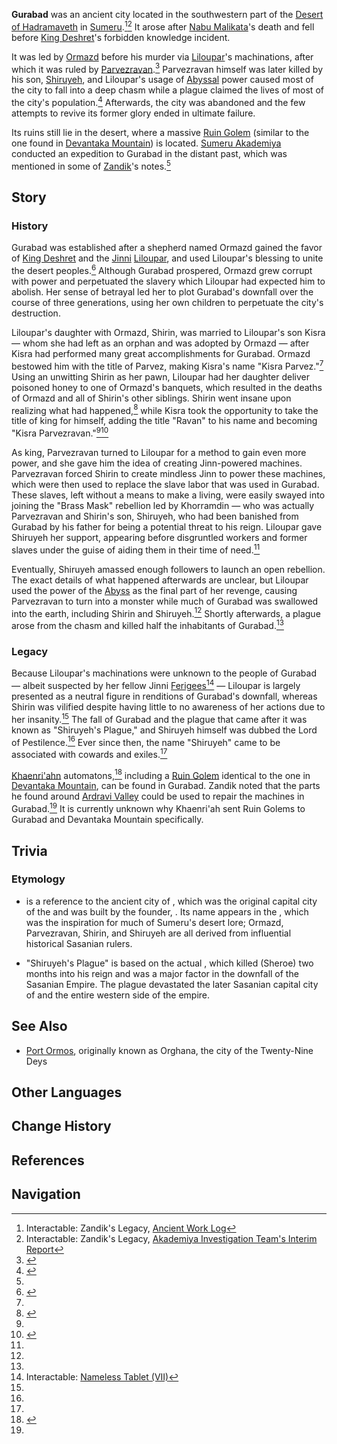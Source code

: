 {{Terminology Infobox
|type = Ancient Civilizations
|type2 = Lore
|region = Sumeru
|area = Desert of Hadramaveth
}}
'''Gurabad''' was an ancient city located in the southwestern part of the [[Desert of Hadramaveth]] in [[Sumeru]].<ref name="AWL">Interactable: Zandik's Legacy, [[Zandik's Legacy#Ancient Work Log|Ancient Work Log]]</ref><ref name="AITIR">Interactable: Zandik's Legacy, [[Zandik's Legacy#Akademiya Investigation Team's Interim Report|Akademiya Investigation Team's Interim Report]]</ref> It arose after [[Nabu Malikata]]'s death and fell before [[King Deshret]]'s forbidden knowledge incident.

It was led by [[Ormazd]] before his murder via [[Liloupar]]'s machinations, after which it was ruled by [[Parvezravan]].<ref name="TTSS1">{{Ref/Book|The Tale of Shiruyeh and Shirin|1}}</ref> Parvezravan himself was later killed by his son, [[Shiruyeh]], and Liloupar's usage of [[Abyss]]al power caused most of the city to fall into a deep chasm while a plague claimed the lives of most of the city's population.<ref name="MoG">{{Ref/Quest|Memories of Gurabad}}</ref> Afterwards, the city was abandoned and the few attempts to revive its former glory ended in ultimate failure.

Its ruins still lie in the desert, where a massive [[Ruin Golem]] (similar to the one found in [[Devantaka Mountain]]) is located. [[Sumeru Akademiya]] conducted an expedition to Gurabad in the distant past, which was mentioned in some of [[Zandik]]'s notes.<ref name="AITIR" />

==Story==
===History===
Gurabad was established after a shepherd named Ormazd gained the favor of [[King Deshret]] and the [[Jinni]] [[Liloupar]], and used Liloupar's blessing to unite the desert peoples.<ref>{{Ref/Arti|Legacy of the Desert High-Born}}</ref> Although Gurabad prospered, Ormazd grew corrupt with power and perpetuated the slavery which Liloupar had expected him to abolish. Her sense of betrayal led her to plot Gurabad's downfall over the course of three generations, using her own children to perpetuate the city's destruction.

Liloupar's daughter with Ormazd, Shirin, was married to Liloupar's son Kisra &mdash; whom she had left as an orphan and was adopted by Ormazd &mdash; after Kisra had performed many great accomplishments for Gurabad. Ormazd bestowed him with the title of Parvez, making Kisra's name "Kisra Parvez."<ref name="TTSS1" /> Using an unwitting Shirin as her pawn, Liloupar had her daughter deliver poisoned honey to one of Ormazd's banquets, which resulted in the deaths of Ormazd and all of Shirin's other siblings. Shirin went insane upon realizing what had happened,<ref>{{Ref/Quest|Dune-Entombed Fecundity: Part III}}</ref> while Kisra took the opportunity to take the title of king for himself, adding the title "Ravan" to his name and becoming "Kisra Parvezravan."<ref name="TTSS1" /><ref name="TTSS2">{{Ref/Book|The Tale of Shiruyeh and Shirin|2}}</ref>

As king, Parvezravan turned to Liloupar for a method to gain even more power, and she gave him the idea of creating Jinn-powered machines. Parvezravan forced Shirin to create mindless Jinn to power these machines, which were then used to replace the slave labor that was used in Gurabad. These slaves, left without a means to make a living, were easily swayed into joining the "Brass Mask" rebellion led by Khorramdin &mdash; who was actually Parvezravan and Shirin's son, Shiruyeh, who had been banished from Gurabad by his father for being a potential threat to his reign. Liloupar gave Shiruyeh her support, appearing before disgruntled workers and former slaves under the guise of aiding them in their time of need.<ref name="MoG" />

Eventually, Shiruyeh amassed enough followers to launch an open rebellion. The exact details of what happened afterwards are unclear, but Liloupar used the power of the [[Abyss]] as the final part of her revenge, causing Parvezravan to turn into a monster while much of Gurabad was swallowed into the earth, including Shirin and Shiruyeh.<ref name="MoG" /> Shortly afterwards, a plague arose from the chasm and killed half the inhabitants of Gurabad.<ref name="TTSS2" />

===Legacy===
Because Liloupar's machinations were unknown to the people of Gurabad &mdash; albeit suspected by her fellow Jinni [[Ferigees]]<ref>Interactable: [[Nameless Tablet#Nameless Tablet (VII)|Nameless Tablet (VII)]]</ref> &mdash; Liloupar is largely presented as a neutral figure in renditions of Gurabad's downfall, whereas Shirin was vilified despite having little to no awareness of her actions due to her insanity.<ref name="TTSS2" /> The fall of Gurabad and the plague that came after it was known as "Shiruyeh's Plague," and Shiruyeh himself was dubbed the Lord of Pestilence.<ref name="TTSS2" /> Ever since then, the name "Shiruyeh" came to be associated with cowards and exiles.<ref name="TTSS1" />

[[Khaenri'ah]]n automatons,<ref>{{Ref/Quest|Vimana Agama: Jazari's Chapter}}</ref> including a [[Ruin Golem]] identical to the one in [[Devantaka Mountain]], can be found in Gurabad. Zandik noted that the parts he found around [[Ardravi Valley]] could be used to repair the machines in Gurabad.<ref name="AITIR" /> It is currently unknown why Khaenri'ah sent Ruin Golems to Gurabad and Devantaka Mountain specifically.

==Trivia==
===Etymology===
* {{Lang|''Gurabad''|fa=گورابه|fa_tl=City of Gur}} is a reference to the ancient city of {{w|Firuzabad, Fars|Gur}}, which was the original capital city of the {{w|Sasanian Empire}} and was built by the founder, {{w|Ardashir I}}. Its name appears in the {{w|Shahnameh}}, which was the inspiration for much of Sumeru's desert lore; Ormazd, Parvezravan, Shirin, and Shiruyeh are all derived from influential historical Sasanian rulers.
* "Shiruyeh's Plague" is based on the actual {{w|Plague of Sheroe}}, which killed {{w|Kavad II}} (Sheroe) two months into his reign and was a major factor in the downfall of the Sasanian Empire. The plague devastated the later Sasanian capital city of {{w|Ctesiphon}} and the entire western side of the empire.

==See Also==
* [[Port Ormos]], originally known as Orghana, the city of the Twenty-Nine Deys

==Other Languages==
{{Other Languages
|en      = Gurabad
|zhs     = 居尔城
|zhs_rm  = Jū'ěr-chéng
|zht     = 居爾城
|zht_rm  = Jū'ěr-chéng
|zh_note = Translates to "City of Gur." This is a translation of the Persian suffix {{lang|mini=1|fa={{wt|آباد|ـآباد|Suffix}}|fa_rm=-âbâd}}, sometimes used at the ends of names of towns or cities.
|ja      = ジュラバド
|ja_rm   = Jurabado
|ko      = 구라바드
|ko_rm   = Gurabadeu
|es      = Gurabad
|fr      = Gurabad
|ru      = Гюрабаде
|th      = Gurabad
|vi      = Gurabad
|de      = Gurabad
|id      = Gurabad
|pt      = Gurabad
|tr      = 
|tr_tl   = 
|it      = 
|it_tl   = 
}}

==Change History==
{{Change History|introduced=3.0}}

==References==
{{Reflist}}

==Navigation==
{{Lore Navbox|Civilization}}